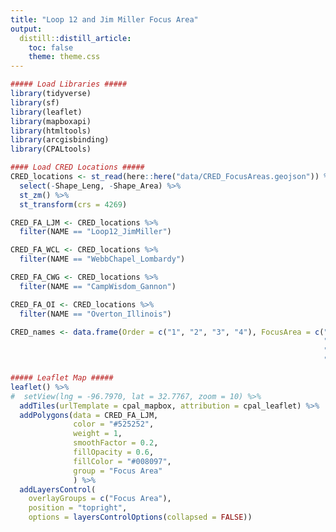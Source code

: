 ```yaml
---
title: "Loop 12 and Jim Miller Focus Area"
output:
  distill::distill_article:
    toc: false
    theme: theme.css
---
```


```r
##### Load Libraries #####
library(tidyverse)
library(sf)
library(leaflet)
library(mapboxapi)
library(htmltools)
library(arcgisbinding)
library(CPALtools)

#### Load CRED Locations #####
CRED_locations <- st_read(here::here("data/CRED_FocusAreas.geojson")) %>%
  select(-Shape_Leng, -Shape_Area) %>%
  st_zm() %>%
  st_transform(crs = 4269)

CRED_FA_LJM <- CRED_locations %>%
  filter(NAME == "Loop12_JimMiller")

CRED_FA_WCL <- CRED_locations %>%
  filter(NAME == "WebbChapel_Lombardy")

CRED_FA_CWG <- CRED_locations %>%
  filter(NAME == "CampWisdom_Gannon")

CRED_FA_OI <- CRED_locations %>%
  filter(NAME == "Overton_Illinois")

CRED_names <- data.frame(Order = c("1", "2", "3", "4"), FocusArea = c("Loop 12 and Jim Miller", 
                                                                      "Webb Chapel and Lombardy", 
                                                                      "Camp Wisdom and Gannon", 
                                                                      "Overton and Illinois"))
```

```r
##### Leaflet Map #####
leaflet() %>%
#  setView(lng = -96.7970, lat = 32.7767, zoom = 10) %>%
  addTiles(urlTemplate = cpal_mapbox, attribution = cpal_leaflet) %>%
  addPolygons(data = CRED_FA_LJM,
              color = "#525252",
              weight = 1,
              smoothFactor = 0.2, 
              fillOpacity = 0.6,
              fillColor = "#008097",
              group = "Focus Area"
              ) %>%
  addLayersControl(
    overlayGroups = c("Focus Area"),
    position = "topright",
    options = layersControlOptions(collapsed = FALSE))
```